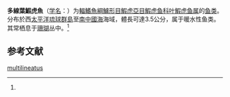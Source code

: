 {{Speciesbox
| name = 多線葉鰕虎魚
| status = NE
| status_system = IUCN3.1
| image = 
| genus = Gobiodon
| species = multilineatus
| authority = ([[伍汉霖|Wu]], 1979)<ref name='id8276'>{{cite web| url =http://www.bioinfo.cn/db05/BjdwSpecies.php?action=view&id=8276| title =多線葉鰕虎魚| work =《中国动物物种编目数据库》| publisher =中国科学院微生物研究所| author =中国科学院动物研究所| accessdate =2009-04-16| deadurl =yes| archiveurl =https://web.archive.org/web/20160305055126/http://www.bioinfo.cn/db05/BjdwSpecies.php?action=view&id=8276| archivedate =2016-03-05}}</ref>
}}

'''多線葉鰕虎魚'''（[[学名|学名]]：{{lang|la|''Gobiodon multilineatus''}}）为[[輻鰭魚綱|輻鰭魚綱]][[鱸形目|鱸形目]][[鰕虎亞目|鰕虎亞目]][[鰕虎鱼科|鰕虎鱼科]][[叶鰕虎鱼属|叶鰕虎鱼属]]的[[鱼类|鱼类]]。分布於西[[太平洋|太平洋]][[琉球群島|琉球群島]]至[[南中國海|南中國海]]海域，體長可達3.5公分，属于暖水性鱼类。其常栖息于[[珊瑚|珊瑚]]丛中。<ref name='id8276'/>

== 参考文献 ==
{{reflist}}

{{Wikispecies|Gobiodon multilineatus}}
{{Taxonbar|from=Q1043777}}

[[Category:叶鰕虎鱼属|multilineatus]]


{{鱸形目小作品}}